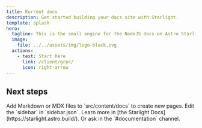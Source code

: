 ```yaml
---
title: Kurrent docs
description: Get started building your docs site with Starlight.
template: splash
hero:
  tagline: This is the small engine for the NodeJS docs on Astro Starlight.
  image:
    file: ../../assets/img/logo-black.svg
  actions:
    - text: Start here
      link: /client/grpc/
      icon: right-arrow
---
```




## Next steps

<CardGrid stagger>
	<Card title="Add new content" icon="add-document">
		Add Markdown or MDX files to `src/content/docs` to create new pages.
	</Card>
	<Card title="Configure your sidebar" icon="setting">
		Edit the `sidebar` in `sidebar.json`.
	</Card>
	<Card title="Read the docs" icon="open-book">
		Learn more in [the Starlight Docs](https://starlight.astro.build/). Or ask in the `#documentation` channel.
	</Card>
</CardGrid>
